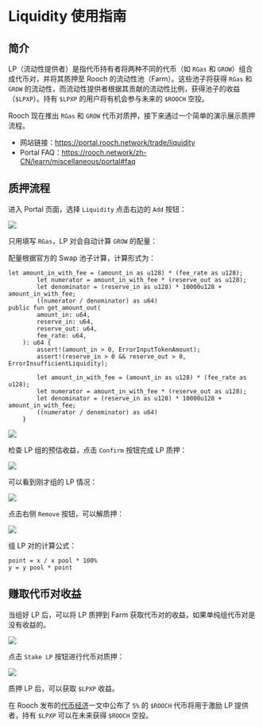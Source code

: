 # Liquidity 使用指南

## 简介

LP（流动性提供者）是指代币持有者将两种不同的代币（如 `RGas` 和 `GROW`）组合成代币对，并将其质押至 Rooch 的流动性池（Farm）。这些池子将获得 `RGas` 和 `GROW` 的流动性，而流动性提供者根据其贡献的流动性比例，获得池子的收益（`$LPXP`）。持有 `$LPXP` 的用户将有机会参与未来的 `$ROOCH` 空投。

Rooch 现在推出 `RGas` 和 `GROW` 代币对质押，接下来通过一个简单的演示展示质押流程。

- 网站链接：https://portal.rooch.network/trade/liquidity
- Portal FAQ：https://rooch.network/zh-CN/learn/miscellaneous/portal#faq

## 质押流程

进入 Portal 页面，选择 `Liquidity` 点击右边的 `Add` 按钮：

![](/docs/portal/liquidity/liquidity-home.png)

只用填写 `RGas`，LP 对会自动计算 `GROW` 的配量：

配量根据官方的 Swap 池子计算，计算形式为：

```
let amount_in_with_fee = (amount_in as u128) * (fee_rate as u128);
        let numerator = amount_in_with_fee * (reserve_out as u128);
        let denominator = (reserve_in as u128) * 10000u128 + amount_in_with_fee;
        ((numerator / denominator) as u64)
public fun get_amount_out(
        amount_in: u64,
        reserve_in: u64,
        reserve_out: u64,
        fee_rate: u64,
    ): u64 {
        assert!(amount_in > 0, ErrorInputTokenAmount);
        assert!(reserve_in > 0 && reserve_out > 0, ErrorInsufficientLiquidity);

        let amount_in_with_fee = (amount_in as u128) * (fee_rate as u128);
        let numerator = amount_in_with_fee * (reserve_out as u128);
        let denominator = (reserve_in as u128) * 10000u128 + amount_in_with_fee;
        ((numerator / denominator) as u64)
    }
```

![](/docs/portal/liquidity/liquidity-add.png)

检查 LP 组的预估收益，点击 `Confirm` 按钮完成 LP 质押：

![](/docs/portal/liquidity/liquidity-confirm.png)

可以看到刚才组的 LP 情况：

![](/docs/portal/liquidity/liquidity-your.png)

点击右侧 `Remove` 按钮，可以解质押：

![](/docs/portal/liquidity/liquidity-remove.png)

组 LP 对的计算公式：

```
point = x / x pool * 100%
y = y pool * point
```

## 赚取代币对收益

当组好 LP 后，可以将 LP 质押到 Farm 获取代币对的收益，如果单纯组代币对是没有收益的。

![](/docs/portal/liquidity/liquidity-farm.png)

点击 `Stake LP` 按钮进行代币对质押：

![](/docs/portal/liquidity/liquidity-stake-lp.png)

质押 LP 后，可以获取 `$LPXP` 收益。

在 Rooch 发布的[代币经济](https://rooch.network/zh-CN/blog/rooch-network-tokenomics)一文中公布了 `5%` 的 `$ROOCH` 代币将用于激励 LP 提供者，持有 `$LPXP` 可以在未来获得 `$ROOCH` 空投。
